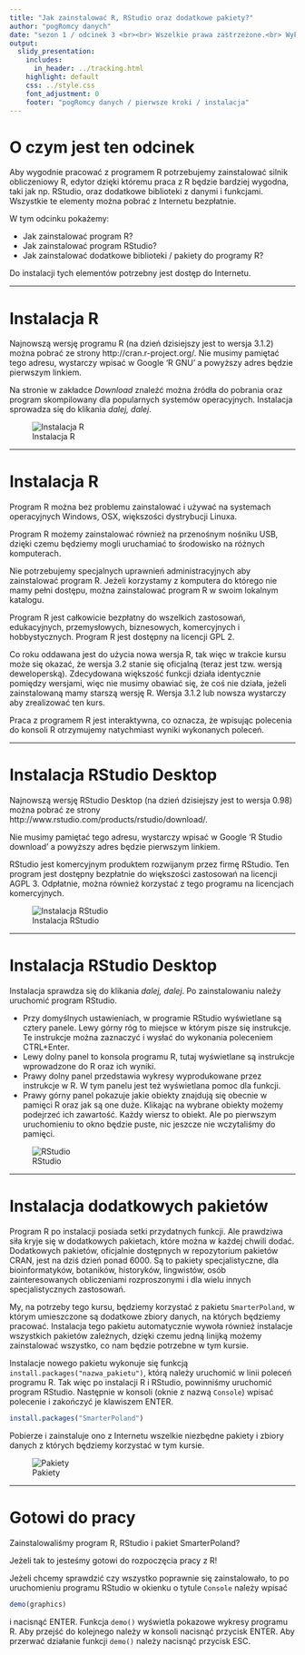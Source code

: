 ```yaml
---
title: "Jak zainstalować R, RStudio oraz dodatkowe pakiety?"
author: "pogRomcy danych"
date: "sezon 1 / odcinek 3 <br><br> Wszelkie prawa zastrzeżone.<br> Wykorzystanie możliwe wyłącznie za zgodą autora. <br><br><br><br>Naciśnij `A` by zamienić slajdy na ciągły tekst. <br> Naciśnij `T` by wyświetlić spis treści."
output:
  slidy_presentation:
    includes:
      in_header: ../tracking.html
    highlight: default
    css: ../style.css
    font_adjustment: 0
    footer: "pogRomcy danych / pierwsze kroki / instalacja"
---
```


# O czym jest ten odcinek

Aby wygodnie pracować z programem R potrzebujemy zainstalować silnik obliczeniowy R, edytor dzięki któremu praca z R będzie bardziej wygodna, taki jak np. RStudio, oraz dodatkowe biblioteki z danymi i funkcjami. Wszystkie te elementy można pobrać z Internetu bezpłatnie.

W tym odcinku pokażemy:

- Jak zainstalować program R?
- Jak zainstalować program RStudio?
- Jak zainstalować dodatkowe biblioteki / pakiety do programy R?

Do instalacji tych elementów potrzebny jest dostęp do Internetu.

---

# Instalacja R

Najnowszą wersję programu R (na dzień dzisiejszy jest to wersja 3.1.2) można pobrać ze strony
http://cran.r-project.org/.
Nie musimy pamiętać tego adresu, wystarczy wpisać w Google ‘R GNU’ a powyższy adres będzie pierwszym linkiem.

Na stronie w zakładce *Download* znaleźć można źródła do pobrania oraz program skompilowany dla popularnych systemów operacyjnych. Instalacja sprowadza się do klikania *dalej, dalej*. 


![Instalacja R](figs/installR.png)

---

# Instalacja R

Program R można bez problemu zainstalować i używać na systemach operacyjnych Windows, OSX, większości dystrybucji Linuxa.

Program R możemy zainstalować również na przenośnym nośniku USB, dzięki czemu będziemy mogli uruchamiać to środowisko na różnych komputerach.

Nie potrzebujemy specjalnych uprawnień administracyjnych aby zainstalować program R. Jeżeli korzystamy z komputera do którego nie mamy pełni dostępu, można zainstalować program R w swoim lokalnym katalogu. 

Program R jest całkowicie bezpłatny do wszelkich zastosowań, edukacyjnych, przemysłowych, biznesowych, komercyjnych i hobbystycznych. Program R jest dostępny na licencji GPL 2.

Co roku oddawana jest do użycia nowa wersja R, tak więc w trakcie kursu może się okazać, że wersja 3.2 stanie się oficjalną (teraz jest tzw. wersją deweloperską). Zdecydowana większość funkcji działa identycznie pomiędzy wersjami, więc nie musimy obawiać się, że coś nie działa, jeżeli zainstalowaną mamy starszą wersję R. Wersja 3.1.2 lub nowsza wystarczy aby zrealizować ten kurs.

Praca z programem R jest interaktywna, co oznacza, że wpisując polecenia do konsoli R otrzymujemy natychmiast wyniki wykonanych poleceń.

---

# Instalacja RStudio Desktop

Najnowszą wersję RStudio Desktop (na dzień dzisiejszy jest to wersja 0.98) można pobrać ze strony
http://www.rstudio.com/products/rstudio/download/.

Nie musimy pamiętać tego adresu, wystarczy wpisać w Google ‘R Studio download’ a powyższy adres będzie pierwszym linkiem.

RStudio jest komercyjnym produktem rozwijanym przez firmę RStudio. Ten program jest dostępny bezpłatnie do większości zastosowań na licencji AGPL 3. Odpłatnie, można również korzystać z tego programu na licencjach komercyjnych.

![Instalacja RStudio](figs/installRStudio.png)

---

# Instalacja RStudio Desktop

Instalacja sprawdza się do klikania *dalej, dalej*. Po zainstalowaniu należy uruchomić program RStudio.

* Przy domyślnych ustawieniach, w programie RStudio wyświetlane są cztery panele. Lewy górny róg to miejsce w którym pisze się instrukcje. Te instrukcje można zaznaczyć i wysłać do wykonania poleceniem CTRL+Enter. 
* Lewy dolny panel to konsola programu R, tutaj wyświetlane są instrukcje wprowadzone do R oraz ich wyniki.
* Prawy dolny panel przedstawia wykresy wyprodukowane przez instrukcje w R. W tym panelu jest też wyświetlana pomoc dla funkcji.
* Prawy górny panel pokazuje jakie obiekty znajdują się obecnie w pamięci R oraz jak są one duże.  Klikając na wybrane obiekty możemy podejrzeć ich zawartość. Każdy wiersz to obiekt. Ale po pierwszym uruchomieniu to okno będzie puste, nic jeszcze nie wczytaliśmy do pamięci.


![RStudio](figs/RStudio.png)


---

# Instalacja dodatkowych pakietów

Program R po instalacji posiada setki przydatnych funkcji. Ale prawdziwa siła kryje się w dodatkowych pakietach, które można w każdej chwili dodać. 
Dodatkowych pakietów, oficjalnie dostępnych w repozytorium pakietów CRAN, jest na dziś dzień ponad 6000. 
Są to pakiety specjalistyczne, dla bioinformatyków, botaników, historyków, lingwistów, osób zainteresowanych obliczeniami rozproszonymi i dla wielu innych specjalistycznych zastosowań.

My, na potrzeby tego kursu, będziemy korzystać z pakietu `SmarterPoland`, w którym umieszczone są dodatkowe zbiory danych, na których będziemy pracować. Instalacja tego pakietu automatycznie wywoła również instalacje wszystkich pakietów zależnych, dzięki czemu jedną linijką możemy zainstalować wszystko, co nam będzie potrzebne w tym kursie.

Instalacje nowego pakietu wykonuje się funkcją `install.packages("nazwa_pakietu")`, którą należy uruchomić w linii poleceń programu R.
Tak więc po instalacji R i RStudio, powinniśmy uruchomić program RStudio. Następnie w konsoli (oknie z nazwą `Console`) wpisać polecenie i zakończyć je klawiszem ENTER.

```r
install.packages("SmarterPoland")
```

Pobierze i zainstaluje ono z Internetu wszelkie niezbędne pakiety i zbiory danych z których będziemy korzystać w tym kursie.

![Pakiety](figs/install_packages.png)

---

# Gotowi do pracy

Zainstalowaliśmy program R, RStudio i pakiet SmarterPoland?

Jeżeli tak to jesteśmy gotowi do rozpoczęcia pracy z R!

Jeżeli chcemy sprawdzić czy wszystko poprawnie się zainstalowało, to po uruchomieniu programu RStudio w okienku o tytule `Console` należy wpisać 

```r
demo(graphics)
```

i nacisnąć ENTER. Funkcja `demo()` wyświetla pokazowe wykresy programu R. Aby przejść do kolejnego należy w konsoli nacisnąć przycisk ENTER. Aby przerwać działanie funkcji `demo()` należy nacisnąć przycisk ESC.


